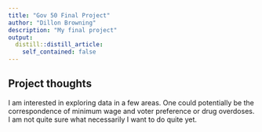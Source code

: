```yaml
---
title: "Gov 50 Final Project"
author: "Dillon Browning"
description: "My final project"
output:
  distill::distill_article:
    self_contained: false
---
```




## Project thoughts

I am interested in exploring data in a few areas. One could potentially be the correspondence of minimum wage and voter preference or drug overdoses. I am not quite sure what necessarily I want to do quite yet.